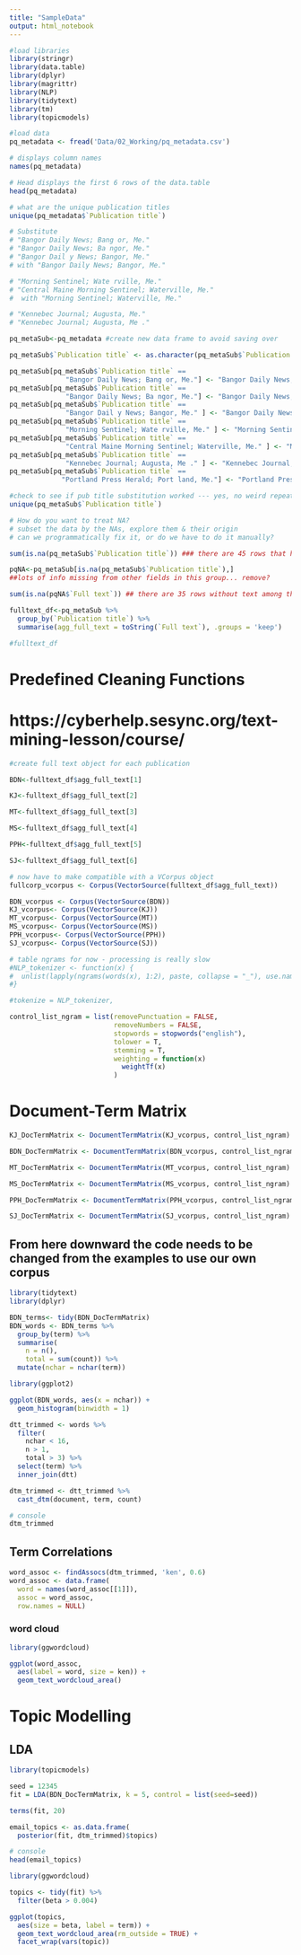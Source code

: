 ```yaml
---
title: "SampleData"
output: html_notebook
---
```



```r
#load libraries
library(stringr)
library(data.table)
library(dplyr)
library(magrittr)
library(NLP)
library(tidytext)
library(tm)
library(topicmodels)

#load data
pq_metadata <- fread('Data/02_Working/pq_metadata.csv')

# displays column names
names(pq_metadata)

```

```r
# Head displays the first 6 rows of the data.table
head(pq_metadata)

```

```r
# what are the unique publication titles 
unique(pq_metadata$`Publication title`)

```

```r
# Substitute 
# "Bangor Daily News; Bang or, Me."  
# "Bangor Daily News; Ba ngor, Me." 
# "Bangor Dail y News; Bangor, Me."  
# with "Bangor Daily News; Bangor, Me."  

# "Morning Sentinel; Wate rville, Me." 
# "Central Maine Morning Sentinel; Waterville, Me."
#  with "Morning Sentinel; Waterville, Me."       

# "Kennebec Journal; Augusta, Me." 
# "Kennebec Journal; Augusta, Me ."

pq_metaSub<-pq_metadata #create new data frame to avoid saving over

pq_metaSub$`Publication title` <- as.character(pq_metaSub$`Publication title`)

pq_metaSub[pq_metaSub$`Publication title` == 
              "Bangor Daily News; Bang or, Me."] <- "Bangor Daily News; Bangor, Me."
pq_metaSub[pq_metaSub$`Publication title` == 
              "Bangor Daily News; Ba ngor, Me."] <- "Bangor Daily News; Bangor, Me."
pq_metaSub[pq_metaSub$`Publication title` == 
              "Bangor Dail y News; Bangor, Me." ] <- "Bangor Daily News; Bangor, Me."
pq_metaSub[pq_metaSub$`Publication title` == 
              "Morning Sentinel; Wate rville, Me." ] <- "Morning Sentinel; Waterville, Me."
pq_metaSub[pq_metaSub$`Publication title` == 
              "Central Maine Morning Sentinel; Waterville, Me." ] <- "Morning Sentinel; Waterville, Me."
pq_metaSub[pq_metaSub$`Publication title` == 
              "Kennebec Journal; Augusta, Me ." ] <- "Kennebec Journal; Augusta, Me."
pq_metaSub[pq_metaSub$`Publication title` == 
             "Portland Press Herald; Port land, Me."] <- "Portland Press Herald; Portland, Me."

#check to see if pub title substitution worked --- yes, no weird repeats
unique(pq_metaSub$`Publication title`)

```


```r

# How do you want to treat NA?
# subset the data by the NAs, explore them & their origin
# can we programmatically fix it, or do we have to do it manually?

sum(is.na(pq_metaSub$`Publication title`)) ### there are 45 rows that have NAs

pqNA<-pq_metaSub[is.na(pq_metaSub$`Publication title`),]
##lots of info missing from other fields in this group... remove? 

sum(is.na(pqNA$`Full text`)) ## there are 35 rows without text among those without titles


```

```r

fulltext_df<-pq_metaSub %>%
  group_by(`Publication title`) %>%
  summarise(agg_full_text = toString(`Full text`), .groups = 'keep')

```

```r

#fulltext_df

```

# Predefined Cleaning Functions
# https://cyberhelp.sesync.org/text-mining-lesson/course/

```r

#create full text object for each publication

BDN<-fulltext_df$agg_full_text[1]

KJ<-fulltext_df$agg_full_text[2]

MT<-fulltext_df$agg_full_text[3]

MS<-fulltext_df$agg_full_text[4]

PPH<-fulltext_df$agg_full_text[5]

SJ<-fulltext_df$agg_full_text[6]

# now have to make compatible with a VCorpus object
fullcorp_vcorpus <- Corpus(VectorSource(fulltext_df$agg_full_text))

BDN_vcorpus <- Corpus(VectorSource(BDN)) 
KJ_vcorpus<- Corpus(VectorSource(KJ)) 
MT_vcorpus<- Corpus(VectorSource(MT)) 
MS_vcorpus<- Corpus(VectorSource(MS)) 
PPH_vcorpus<- Corpus(VectorSource(PPH)) 
SJ_vcorpus<- Corpus(VectorSource(SJ)) 


```



```r
# table ngrams for now - processing is really slow
#NLP_tokenizer <- function(x) {
#  unlist(lapply(ngrams(words(x), 1:2), paste, collapse = "_"), use.names = FALSE)
#}

```

```r

#tokenize = NLP_tokenizer,

control_list_ngram = list(removePunctuation = FALSE,
                          removeNumbers = FALSE, 
                          stopwords = stopwords("english"), 
                          tolower = T, 
                          stemming = T, 
                          weighting = function(x)
                            weightTf(x)
                          )

```

# Document-Term Matrix

```r
KJ_DocTermMatrix <- DocumentTermMatrix(KJ_vcorpus, control_list_ngram)

BDN_DocTermMatrix <- DocumentTermMatrix(BDN_vcorpus, control_list_ngram)

MT_DocTermMatrix <- DocumentTermMatrix(MT_vcorpus, control_list_ngram)

MS_DocTermMatrix <- DocumentTermMatrix(MS_vcorpus, control_list_ngram)

PPH_DocTermMatrix <- DocumentTermMatrix(PPH_vcorpus, control_list_ngram)

SJ_DocTermMatrix <- DocumentTermMatrix(SJ_vcorpus, control_list_ngram)

```


## From here downward the code needs to be changed from the examples to use our own corpus

```r

library(tidytext)
library(dplyr)

BDN_terms<- tidy(BDN_DocTermMatrix)
BDN_words <- BDN_terms %>%
  group_by(term) %>%
  summarise(
    n = n(),
    total = sum(count)) %>%
  mutate(nchar = nchar(term))


```

```r

library(ggplot2)

ggplot(BDN_words, aes(x = nchar)) +
  geom_histogram(binwidth = 1)

```

```r
dtt_trimmed <- words %>%
  filter(
    nchar < 16,
    n > 1,
    total > 3) %>%
  select(term) %>%
  inner_join(dtt)

```

```r
dtm_trimmed <- dtt_trimmed %>%
  cast_dtm(document, term, count)

```

```r
# console
dtm_trimmed

```

## Term Correlations


```r
word_assoc <- findAssocs(dtm_trimmed, 'ken', 0.6)
word_assoc <- data.frame(
  word = names(word_assoc[[1]]),
  assoc = word_assoc,
  row.names = NULL)

```

### word cloud

```r
library(ggwordcloud)

ggplot(word_assoc,
  aes(label = word, size = ken)) +
  geom_text_wordcloud_area()

```


# Topic Modelling

## LDA
```r
library(topicmodels)

seed = 12345
fit = LDA(BDN_DocTermMatrix, k = 5, control = list(seed=seed))
```


```r
terms(fit, 20)

```


```r
email_topics <- as.data.frame(
  posterior(fit, dtm_trimmed)$topics)

```

```r
# console
head(email_topics)

```


```r
library(ggwordcloud)

topics <- tidy(fit) %>%
  filter(beta > 0.004)

ggplot(topics,
  aes(size = beta, label = term)) +
  geom_text_wordcloud_area(rm_outside = TRUE) +
  facet_wrap(vars(topic))
```